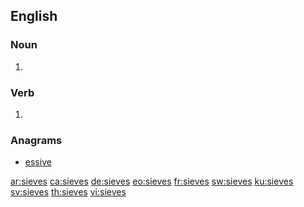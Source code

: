 ==English==

===Noun===
{{head|en|noun plural form}}

# {{plural of|sieve|lang=en}}

===Verb===
{{head|en|verb form}}

# {{en-third-person singular of|sieve}}

===Anagrams===
* [[essive#English|essive]]

[[ar:sieves]]
[[ca:sieves]]
[[de:sieves]]
[[eo:sieves]]
[[fr:sieves]]
[[sw:sieves]]
[[ku:sieves]]
[[sv:sieves]]
[[th:sieves]]
[[vi:sieves]]